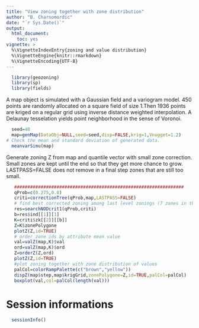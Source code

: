 ```yaml
---
title: "View zoning together with zone distribution"
author: "B. Charnomordic"
date: "`r Sys.Date()`"
output:
  html_document:
    toc: yes
vignette: >
  %\VignetteIndexEntry{zoning and value distribution}
  %\VignetteEngine{knitr::rmarkdown}
  %\VignetteEncoding{UTF-8}
---
```


```r
  library(geozoning)
  library(sp)
  library(fields)
```


A map object is simulated with a Gaussian field and a variogram model. 450 points are randomly allocated on a square field of size 1.Then 1936 points are kriged on a regular grid using inverse distance weighted interpolation. A Delaunay tesselation yields point neighborhood in the sense of Voronoi.

```r
  seed=40
  map=genMap(DataObj=NULL,seed=seed,disp=FALSE,krig=1,Vnugget=1.2)
# Check the mean and standard deviation of generated data.
  meanvarSimu(map)
```
Generate zoning Z from map and quantile vector with small zone correction. Small zones are kept until the end so that they get more chance to grow.
LASTPASS=FALSE does not remove in a final step zones that are still too small.
```r
   
   ################################################################
   qProb=c(0.275,0.8)
   criti=correctionTree(qProb,map,LASTPASS=FALSE)
   # find best corrected zoning among last level zonings (7 zones in this case)
   res=searchNODcrit1(qProb,criti)
   b=res$ind[[1]][1]
   K=criti$zk[[2]][[b]]
   Z=K$zonePolygone
   plotZ(Z,id=TRUE)
   # order zone ids by attribute mean value
   val=valZ(map,K)$val
   ord=valZ(map,K)$ord
   Z=orderZ(Z,ord)
   plotZ(Z,id=TRUE)
   #plot zoning together with zone distribution of values
   palCol=colorRampPalette(c("brown","yellow"))
   dispZ(map$step,map$krigGrid,zonePolygone=Z,id=TRUE,palCol=palCol)
   boxplot(val,col=palCol(length(val)))
```


# Session informations
```r
  sessionInfo()
```

